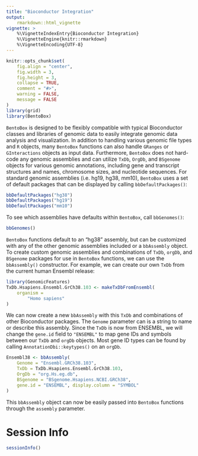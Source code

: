 ```yaml
---
title: "Bioconductor Integration"
output:
    rmarkdown::html_vignette
vignette: >
    %\VignetteIndexEntry{Bioconductor Integration}
    %\VignetteEngine{knitr::rmarkdown}
    %\VignetteEncoding{UTF-8}
---
```


```r
knitr::opts_chunk$set(
    fig.align = "center",
    fig.width = 3,
    fig.height = 3,
    collapse = TRUE,
    comment = "#>",
    warning = FALSE,
    message = FALSE
)
library(grid)
library(BentoBox)
```

`BentoBox` is designed to be flexibly compatible with typical Bioconductor 
classes and libraries of genomic data to easily integrate genomic data 
analysis and visualization. In addition to handling various genomic file 
types and `R` objects, many `BentoBox` functions can also handle `GRanges` or
`GInteractions` objects as input data. Furthermore, `BentoBox` does not hard-code 
any genomic assemblies and can utilize `TxDb`, `OrgDb`, and `BSgenome` objects 
for various genomic annotations, including gene and transcript structures 
and names, chromosome sizes, and nucleotide sequences. For standard genomic 
assemblies (i.e. hg19, hg38, mm10), `BentoBox` uses a set of default packages 
that can be displayed by calling `bbDefaultPackages()`:

```r
bbDefaultPackages("hg38")
bbDefaultPackages("hg19")
bbDefaultPackages("mm10")
```

To see which assemblies have defaults within `BentoBox`, call `bbGenomes()`:

```r
bbGenomes()
```

`BentoBox` functions default to an "hg38" assembly, but can be customized
with any of the other genomic assemblies included or a `bbAssembly` object.
To create custom genomic assemblies and combinations of `TxDb`, `orgDb`, and 
`BSgenome` packages for use in `BentoBox` functions, we can use the 
`bbAssembly()` constructor. For example, we can create our own `TxDb` 
from the current human Ensembl release:

```r
library(GenomicFeatures)
TxDb.Hsapiens.Ensembl.GrCh38.103 <- makeTxDbFromEnsembl(
    organism =
        "Homo sapiens"
)
```

We can now create a new `bbAssembly` with this `TxDb` and combinations of 
other Bioconductor packages. The `Genome` parameter can is a string to name 
or describe this assembly. Since the `TxDb` is now from ENSEMBL, we will 
change the `gene.id` field to `"ENSEMBL"` to map gene IDs and symbols between 
our `TxDb` and `orgDb` objects. Most gene ID types can be found by calling
`AnnotationDbi::keytypes()` on an `orgDb`.

```r
Ensembl38 <- bbAssembly(
    Genome = "Ensembl.GRCh38.103",
    TxDb = TxDb.Hsapiens.Ensembl.GrCh38.103,
    OrgDb = "org.Hs.eg.db",
    BSgenome = "BSgenome.Hsapiens.NCBI.GRCh38",
    gene.id = "ENSEMBL", display.column = "SYMBOL"
)
```

This `bbAssembly` object can now be easily passed into `BentoBox` functions 
through the `assembly` parameter.

# Session Info
```r
sessionInfo()
```